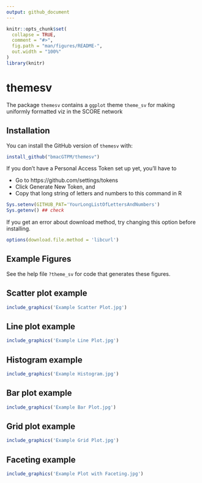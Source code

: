 ```yaml
---
output: github_document
---
```


<!-- README.md is generated from README.Rmd. Please edit that file -->

```r
knitr::opts_chunk$set(
  collapse = TRUE,
  comment = "#>",
  fig.path = "man/figures/README-",
  out.width = "100%"
)
library(knitr)
```
# themesv

<!-- badges: start -->
<!-- badges: end -->

The package `themesv` contains a `ggplot` theme `theme_sv` for making uniformly formatted viz in the SCORE network

## Installation

You can install the GitHub version of `themesv` with:

``` r
install_github("bmacGTPM/themesv")
```

If you don't have a Personal Access Token set up yet, you'll have to 

- Go to https://github.com/settings/tokens
- Click Generate New Token, and 
- Copy that long string of letters and numbers to this command in R

```r
Sys.setenv(GITHUB_PAT='YourLongListOfLettersAndNumbers')
Sys.getenv() ## check
```

If you get an error about download method, try changing this option before installing. 

```r
options(download.file.method = 'libcurl')
```

## Example Figures 
See the help file `?theme_sv` for code that generates these figures.


## Scatter plot example
```r
include_graphics('Example Scatter Plot.jpg') 
```

## Line plot example
```r
include_graphics('Example Line Plot.jpg') 
```

## Histogram example
```r
include_graphics('Example Histogram.jpg') 
```

## Bar plot example
```r
include_graphics('Example Bar Plot.jpg') 
```

## Grid plot example
```r
include_graphics('Example Grid Plot.jpg') 
```

## Faceting example
```r
include_graphics('Example Plot with Faceting.jpg') 
```
